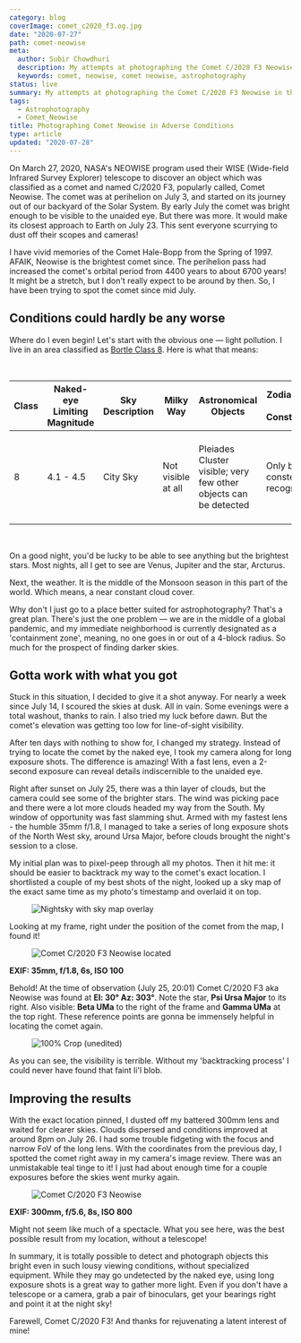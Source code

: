 ```yaml
---
category: blog
coverImage: comet_c2020_f3.og.jpg
date: "2020-07-27"
path: comet-neowise
meta:
  author: Subir Chowdhuri
  description: My attempts at photographing the Comet C/2020 F3 Neowise in the midst of intense light pollution and bad weather.
  keywords: comet, neowise, comet neowise, astrophotography
status: live
summary: My attempts at photographing the Comet C/2020 F3 Neowise in the midst of intense light pollution and bad weather.
tags:
  - Astrophotography
  - Comet_Neowise
title: Photographing Comet Neowise in Adverse Conditions
type: article
updated: "2020-07-28"
---
```


On March 27, 2020, NASA's NEOWISE program used their WISE (Wide-field Infrared Survey Explorer) telescope to discover an object which was classified as a comet and named C/2020 F3, popularly called, Comet Neowise. The comet was at perihelion on July 3, and started on its journey out of our backyard of the Solar System. By early July the comet was bright enough to be visible to the unaided eye. But there was more. It would make its closest approach to Earth on July 23. This sent everyone scurrying to dust off their scopes and cameras!

I have vivid memories of the Comet Hale-Bopp from the Spring of 1997. AFAIK, Neowise is the brightest comet since. The perihelion pass had increased the comet's orbital period from 4400 years to about 6700 years! It might be a stretch, but I don't really expect to be around by then. So, I have been trying to spot the comet since mid July.


## Conditions could hardly be any worse

Where do I even begin! Let's start with the obvious one &mdash; light pollution. I live in an area classified as [Bortle Class 8](https://www.handprint.com/ASTRO/bortle.html). Here is what that means:

<br/>

<div style="max-width: 90vw;overflow-x:auto">
  <table class="table table-bordered table-striped">
    <thead>
      <tr>
        <th>Class</th>
        <th>Naked-eye Limiting Magnitude</th>
        <th>Sky Description</th>
        <th>Milky Way</th>
        <th>Astronomical Objects</th>
        <th>Zodiacal Light / Constellations</th>
        <th>Airglow and Clouds</th>
        <th>Night Time Scene</th>
      </tr>
    </thead>
    <tbody>
      <tr>
        <td>8</td>
        <td>4.1 - 4.5</td>
        <td>City Sky</td>
        <td>Not visible at all</td>
        <td>Pleiades Cluster visible; very few other objects can be detected</td>
        <td>Only brighter constellations recognizable</td>
        <td>Clouds are brilliantly lit</td>
        <td>Entire sky background has an glow and it is bright enough to read at night</td>
      </tr>
    </tbody>
  </table>
</div>
<br/>

On a good night, you'd be lucky to be able to see anything but the brightest stars. Most nights, all I get to see are Venus, Jupiter and the star, Arcturus.

Next, the weather. It is the middle of the Monsoon season in this part of the world. Which means, a near constant cloud cover.

Why don't I just go to a place better suited for astrophotography? That's a great plan. There's just the one problem &mdash; we are in the middle of a global pandemic, and my immediate neighborhood is currently designated as a 'containment zone', meaning, no one goes in or out of a 4-block radius. So much for the prospect of finding darker skies.

## Gotta work with what you got

Stuck in this situation, I decided to give it a shot anyway. For nearly a week since July 14, I scoured the skies at dusk. All in vain. Some evenings were a total washout, thanks to rain. I also tried my luck before dawn. But the comet's elevation was getting too low for line-of-sight visibility.

After ten days with nothing to show for, I changed my strategy. Instead of trying to locate the comet by the naked eye, I took my camera along for long exposure shots. The difference is amazing! With a fast lens, even a 2-second exposure can reveal details indiscernible to the unaided eye.

Right after sunset on July 25, there was a thin layer of clouds, but the camera could see some of the brighter stars. The wind was picking pace and there were a lot more clouds headed my way from the South. My window of opportunity was fast slamming shut. Armed with my fastest lens - the humble 35mm f/1.8, I managed to take a series of long exposure shots of the North West sky, around Ursa Major, before clouds brought the night's session to a close.

My initial plan was to pixel-peep through all my photos. Then it hit me: it should be easier to backtrack my way to the comet's exact location. I shortlisted a couple of my best shots of the night, looked up a sky map of the exact same time as my photo's timestamp and overlaid it on top.

<Figure caption="Unedited photo of the nightsky with a sky map overlay" width={800} unoptimized>

  ![Nightsky with sky map overlay](02.og.png)

</Figure>

Looking at my frame, right under the position of the comet from the map, I found it!

<Figure caption="Comet C/2020 F3 Neowise, as on July 25, 2020, 20:01. Inset 1: 100% crop (unedited). Inset 2: Post processed" width={800} unoptimized>

  ![Comet C/2020 F3 Neowise located](03.og.png)

</Figure>

__EXIF: 35mm, f/1.8, 6s, ISO 100__


Behold! At the time of observation (July 25, 20:01) Comet C/2020 F3 aka Neowise was found at __El: 30&#176; Az: 303&#176;__. Note the star, __Psi Ursa Major__ to its right. Also visible: __Beta UMa__ to the right of the frame and __Gamma UMa__ at the top right. These reference points are gonna be immensely helpful in locating the comet again.

<Figure caption="100% crop (unedited). Do you see it?" width={418} unoptimized>

  ![100% Crop (unedited)](01.og.png)

</Figure>


As you can see, the visibility is terrible. Without my 'backtracking process' I could never have found that faint li'l blob.


## Improving the results

With the exact location pinned, I dusted off my battered 300mm lens and waited for clearer skies. Clouds dispersed and conditions improved at around 8pm on July 26. I had some trouble fidgeting with the focus and narrow FoV of the long lens. With the coordinates from the previous day, I spotted the comet right away in my camera's image review. There was an unmistakable teal tinge to it! I just had about enough time for a couple exposures before the skies went murky again.

<Figure caption="Comet C/2020 F3 Neowise, as seen on July 26, 2020, 20:27" width={800} unoptimized>

  ![Comet C/2020 F3 Neowise](comet_c2020_f3.og.jpg)

</Figure>

__EXIF: 300mm, f/5.6, 8s, ISO 800__

Might not seem like much of a spectacle. What you see here, was the best possible result from my location, without a telescope!

In summary, it is totally possible to detect and photograph objects this bright even in such lousy viewing conditions, without specialized equipment. While they may go undetected by the naked eye, using long exposure shots is a great way to gather more light. Even if you don't have a telescope or a camera, grab a pair of binoculars, get your bearings right and point it at the night sky!

Farewell, Comet C/2020 F3! And thanks for rejuvenating a latent interest of mine!
